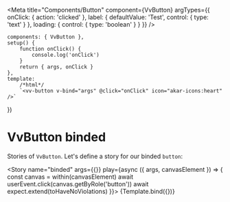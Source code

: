 
<Meta
	title="Components/Button"
	component={VvButton}
	argTypes={{
		onClick: { action: 'clicked' },
		label: {
			defaultValue: 'Test',
			control: { type: 'text' }
		},
		loading: {
			control: { type: 'boolean' }
		}
	}}
/>

	components: { VvButton },
	setup() {
		function onClick() {
			console.log('onClick')
		}
		return { args, onClick }
	},
	template:
		/*html*/
		`<vv-button v-bind="args" @click="onClick" icon="akar-icons:heart" />`
})

# VvButton binded

Stories of `VvButton`.
Let's define a story for our binded `button`:

<Story
	name="binded"
	args={{}}
	play={async ({ args, canvasElement }) => {
		const canvas = within(canvasElement)
		await userEvent.click(canvas.getByRole('button'))
		await expect.extend(toHaveNoViolations)
	}}>
	{Template.bind({})}
</Story>
